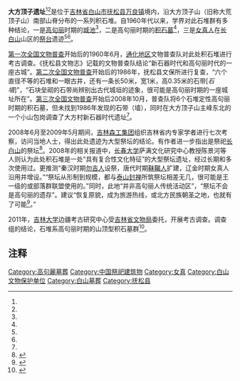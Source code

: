'''大方顶子遗址'''<ref name=b1/><ref name=b2/>是位于[[吉林省|吉林省]][[白山市|白山市]][[抚松县|抚松县]][[万良镇|万良镇]]境内，沿大方顶子山（旧称大荒顶子山）南部山脊分布的一系列积石堆。自1960年代以来，学界对此石堆群有多种结论，一是[[高句丽|高句丽]]时期的[[城池|城池]]<ref name=b1/>，二是高句丽时期的[[积石墓|积石墓]]<ref name=b1/>，三是[[女真人|女真人]]在[[长白山|长白山]]山区的[[祭台|祭台]]遗迹<ref name=a1/><ref name=b2/>。

[[第一次全国文物普查|第一次全国文物普查]]开始后的1960年6月，[[通化地区|通化地区]]文物普查队对此处积石堆进行考古调查。《抚松县文物志》记载的文物普查队结论“新石器时代和高句丽时代的一座古城”。[[第二次全国文物普查|第二次全国文物普查]]开始后的1986年，抚松县文保所进行复查，“六个直径不等的石堆和一眼古井，还有一条长50米，宽1米，高0.35米的石带[''石墙'']”，“石块垒砌的石带尚辨别出古代城垣的迹象，很可能是高句丽时期的一座城址所在”。[[第三次全国文物普查|第三次全国文物普查]]开始后2008年10月，普查队将6个石堆定性高句丽时期的积石墓，但未找到1986年发现的石带（墙），同时在大方顶子山主峰东北的一个小山包岗调查了大方村新石器时代遗址<ref name=b1/>。

2008年6月至2009年5月期间，[[吉林森工集团|吉林森工集团]]组织吉林省内专家学者进行七次考察，访问当地人士，得出此处遗迹为大型祭坛的结论。有作者进一步指出是祭祀[[长白山|长白山]]的祭坛<ref name="b2">{{cite journal en|quotes = 
|last = 
|first = 
|author =张璇如 
|coauthors = 
|date = 2009
|year = 
|month = 
|title =《长白山祭坛探源》
|journal =东北史地
|volume = 
|issue = 2009年第5期
|pages =82-84
|publisher =吉林省社会科学院
|location =吉林省长春市
|issn =1009-5241
|pmid = 
|doi = 
|bibcode = 
|oclc =
|id = 
|url =http://www.cqvip.com/QK/89723X/200905/1003881079.html
|language = Zh-hans
|format = 
|accessdate = 
|laysummary = 
|laysource = 
|laydate = 
|quote =
}}</ref>。2008年的相关报道中，[[长春大学|长春大学]]萨满文化研究中心教授陈景河等人则认为此处积石堆是一处“具有复合性文化特征”的大型祭坛遗址，经过长期和多次使用过。更推测“秦汉时期[[勿吉|勿吉人]]设祭，唐代时期[[靺鞨人|靺鞨人]]扩建，辽金时期女真人沿用并增设。”“祭坛从形制到规模，都与[[泰山|泰山]][[封禅|封禅]]所筑祭坛相差无几，很可能是王一级的或部落群联盟使用的。”同时，此地“并非高句丽人传统活动区”，“祭坛不会是高句丽的遗存”。建议“恢复原貌，成为旅游热线，或北方民族朝圣之地，也就有了可能<ref name="a1">{{Cite web |url=http://epaper.gmw.cn/gmrb/html/2008-06/29/nw.D110000gmrb_20080629_4-02.htm?div=-1 |title=长白山区首次发现大型祭坛群遗址|accessdate=2020-08-20|author=曾毅、周长庆 |date=2008-06-29 |work= |publisher=光明网 |language=Zh-hans }}</ref>。”

2011年，[[吉林大学|吉林大学]]边疆考古研究中心受[[吉林省文物局|吉林省文物局]]委托，开展考古调查。调查组的结论，石堆系高句丽时期的山顶型积石墓群<ref name="b1">{{cite journal en|quotes = 
|last = 
|first = 
|author =冯恩学、马天夫（一同参与野外调查工作：谢浩（绘图）、梁娜（绘图）、陈影）
|coauthors = 
|date =  2012
|year = 
|month = 
|title =《抚松大方(荒)顶子积石堆调查报告》
|journal =边疆考古研究
|volume = 
|issue = 2012年第1期
|pages =25-37
|publisher =吉林大学边疆考古研究中心
|location =吉林省长春市
|issn =
|pmid = 
|doi = 
|bibcode = 
|oclc =
|id = 
|url =http://www.cqvip.com/QK/71398X/201201/66747571504849504849484854.html
|language = Zh-hans
|format = 
|accessdate = 
|laysummary = 
|laysource = 
|laydate = 
|quote =三、结语 调查工作收获很大，确认了积石堆是人工遗迹，性质不是山城的炮台，也不是祭台，属于山顶型积石墓群，与高句丽墓葬分类中的无坛石圹积石墓相同，分布上也具有“串墓”的特点。因为与大方顶积石堆类似的遗迹在辽宁南部的旅顺大连地区最丰富[……]J6有依护石和支撑石，这是高句丽积石墓常见的构筑方法。其位置在高句丽疆域内，距离高句丽早期国都所在地桓仁180千米[……]
}}</ref>。

== 注释 ==

{{Reflist|25em}}

[[Category:高句麗墓葬|Category:高句麗墓葬]]
[[Category:中国祭祀建筑物|Category:中国祭祀建筑物]]
[[Category:女真|Category:女真]]
[[Category:白山文物保护单位|Category:白山文物保护单位]]
[[Category:白山墓葬|Category:白山墓葬]]
[[Category:抚松县|Category:抚松县]]